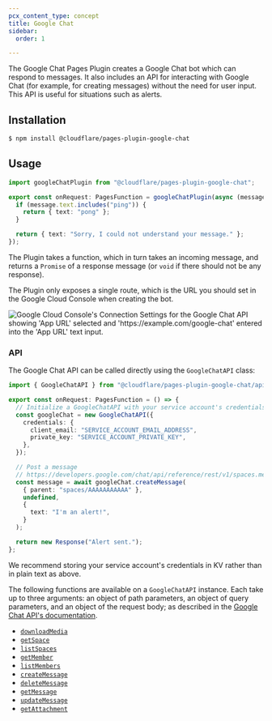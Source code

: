```yaml
---
pcx_content_type: concept
title: Google Chat
sidebar:
  order: 1

---
```


The Google Chat Pages Plugin creates a Google Chat bot which can respond to messages. It also includes an API for interacting with Google Chat (for example, for creating messages) without the need for user input. This API is useful for situations such as alerts.

## Installation

```sh
$ npm install @cloudflare/pages-plugin-google-chat
```

## Usage

```typescript
import googleChatPlugin from "@cloudflare/pages-plugin-google-chat";

export const onRequest: PagesFunction = googleChatPlugin(async (message) => {
  if (message.text.includes("ping")) {
    return { text: "pong" };
  }

  return { text: "Sorry, I could not understand your message." };
});
```

The Plugin takes a function, which in turn takes an incoming message, and returns a `Promise` of a response message (or `void` if there should not be any response).

The Plugin only exposes a single route, which is the URL you should set in the Google Cloud Console when creating the bot.

![Google Cloud Console's Connection Settings for the Google Chat API showing 'App URL' selected and 'https://example.com/google-chat' entered into the 'App URL' text input.](~/assets/images/pages/platform/functions/google-chat.png)

### API

The Google Chat API can be called directly using the `GoogleChatAPI` class:

```typescript
import { GoogleChatAPI } from "@cloudflare/pages-plugin-google-chat/api";

export const onRequest: PagesFunction = () => {
  // Initialize a GoogleChatAPI with your service account's credentials
  const googleChat = new GoogleChatAPI({
    credentials: {
      client_email: "SERVICE_ACCOUNT_EMAIL_ADDRESS",
      private_key: "SERVICE_ACCOUNT_PRIVATE_KEY",
    },
  });

  // Post a message
  // https://developers.google.com/chat/api/reference/rest/v1/spaces.messages/create
  const message = await googleChat.createMessage(
    { parent: "spaces/AAAAAAAAAAA" },
    undefined,
    {
      text: "I'm an alert!",
    }
  );

  return new Response("Alert sent.");
};
```

We recommend storing your service account's credentials in KV rather than in plain text as above.

The following functions are available on a `GoogleChatAPI` instance. Each take up to three arguments: an object of path parameters, an object of query parameters, and an object of the request body; as described in the [Google Chat API's documentation](https://developers.google.com/chat/api/reference/rest).

* [`downloadMedia`](https://developers.google.com/chat/api/reference/rest/v1/media/download)
* [`getSpace`](https://developers.google.com/chat/api/reference/rest/v1/spaces/get)
* [`listSpaces`](https://developers.google.com/chat/api/reference/rest/v1/spaces/list)
* [`getMember`](https://developers.google.com/chat/api/reference/rest/v1/spaces.members/get)
* [`listMembers`](https://developers.google.com/chat/api/reference/rest/v1/spaces.members/list)
* [`createMessage`](https://developers.google.com/chat/api/reference/rest/v1/spaces.messages/create)
* [`deleteMessage`](https://developers.google.com/chat/api/reference/rest/v1/spaces.messages/delete)
* [`getMessage`](https://developers.google.com/chat/api/reference/rest/v1/spaces.messages/get)
* [`updateMessage`](https://developers.google.com/chat/api/reference/rest/v1/spaces.messages/update)
* [`getAttachment`](https://developers.google.com/chat/api/reference/rest/v1/spaces.messages.attachments/get)
